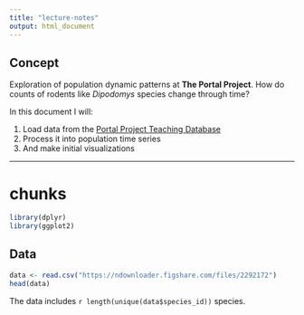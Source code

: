 ```yaml
---
title: "lecture-notes"
output: html_document
---
```

## Concept

Exploration of population dynamic patterns at **The Portal Project**.
How do counts of rodents like *Dipodomys* species change through time?

In this document I will:

1. Load data from the [Portal Project Teaching Database](http://figshare.com/articles/Portal_Project_Teaching_Database/1314459)
2. Process it into population time series
3. And make initial visualizations

---

# chunks

```r
library(dplyr)
library(ggplot2)
```

## Data

```r
data <- read.csv("https://ndownloader.figshare.com/files/2292172")
head(data)
```

The data includes `r length(unique(data$species_id))` species.

